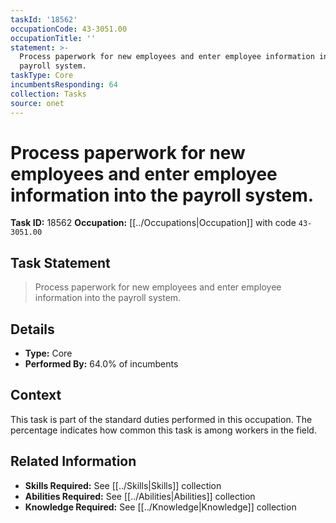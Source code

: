 ```yaml
---
taskId: '18562'
occupationCode: 43-3051.00
occupationTitle: ''
statement: >-
  Process paperwork for new employees and enter employee information into the
  payroll system.
taskType: Core
incumbentsResponding: 64
collection: Tasks
source: onet
---
```

# Process paperwork for new employees and enter employee information into the payroll system.

**Task ID:** 18562
**Occupation:** [[../Occupations|Occupation]] with code `43-3051.00`

## Task Statement

> Process paperwork for new employees and enter employee information into the payroll system.

## Details

- **Type:** Core
- **Performed By:** 64.0% of incumbents

## Context

This task is part of the standard duties performed in this occupation. The percentage indicates how common this task is among workers in the field.

## Related Information

- **Skills Required:** See [[../Skills|Skills]] collection
- **Abilities Required:** See [[../Abilities|Abilities]] collection
- **Knowledge Required:** See [[../Knowledge|Knowledge]] collection
